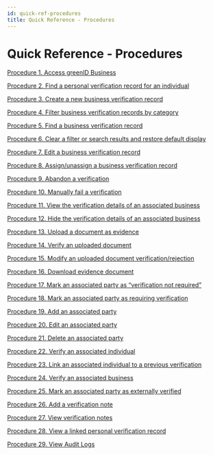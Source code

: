 ```yaml
---
id: quick-ref-procedures
title: Quick Reference - Procedures
---
```


# Quick Reference - Procedures

[Procedure 1. Access greenID Business](https://vixverify.atlassian.net/wiki/spaces/GREEN/pages/491520911/Admin%2BPanel#AdminPanel-Procedure1.AccessgreenIDBusiness)

[Procedure 2. Find a personal verification record for an individual](https://vixverify.atlassian.net/wiki/spaces/GREEN/pages/491520911/Admin%2BPanel#AdminPanel-Procedure2.Findapersonalverificationrecordforanindividual)

[Procedure 3. Create a new business verification record](https://vixverify.atlassian.net/wiki/spaces/GREEN/pages/492306827/Creating+a+verification+record#Creatingaverificationrecord-procedure3)

[Procedure 4. Filter business verification records by category](https://vixverify.atlassian.net/wiki/spaces/GREEN/pages/492339625/Finding+business+verification+records#Findingbusinessverificationrecords-procedure4)

[Procedure 5. Find a business verification record](https://vixverify.atlassian.net/wiki/spaces/GREEN/pages/492339625/Finding+business+verification+records#Findingbusinessverificationrecords-procedure5)

[Procedure 6. Clear a filter or search results and restore default display](https://vixverify.atlassian.net/wiki/spaces/GREEN/pages/492339625/Finding+business+verification+records#Findingbusinessverificationrecords-procedure6)

[Procedure 7. Edit a business verification record](https://vixverify.atlassian.net/wiki/spaces/GREEN/pages/492306935/Actioning+business+verification+records#Actioningbusinessverificationrecords-procedure7)

[Procedure 8. Assign/unassign a business verification record](https://vixverify.atlassian.net/wiki/spaces/GREEN/pages/492306935/Actioning+business+verification+records#Actioningbusinessverificationrecords-procedure8)

[Procedure 9. Abandon a verification](https://vixverify.atlassian.net/wiki/spaces/GREEN/pages/492306935/Actioning+business+verification+records#Actioningbusinessverificationrecords-procedure9)

[Procedure 10. Manually fail a verification](https://vixverify.atlassian.net/wiki/spaces/GREEN/pages/492306935/Actioning+business+verification+records#Actioningbusinessverificationrecords-procedure10)

[Procedure 11. View the verification details of an associated business](https://vixverify.atlassian.net/wiki/spaces/GREEN/pages/492307247/Navigating+the+associated+party+tree#Navigatingtheassociatedpartytree-procedure11)

[Procedure 12. Hide the verification details of an associated business](https://vixverify.atlassian.net/wiki/spaces/GREEN/pages/492307247/Navigating+the+associated+party+tree#Navigatingtheassociatedpartytree-procedure12)

[Procedure 13. Upload a document as evidence](https://vixverify.atlassian.net/wiki/spaces/GREEN/pages/492830791/Verifying+the+existence+of+a+business#Verifyingtheexistenceofabusiness-procedure13)

[Procedure 14. Verify an uploaded document](https://vixverify.atlassian.net/wiki/spaces/GREEN/pages/492830791/Verifying+the+existence+of+a+business#Verifyingtheexistenceofabusiness-procedure14)

[Procedure 15. Modify an uploaded document verification/rejection](https://vixverify.atlassian.net/wiki/spaces/GREEN/pages/492830791/Verifying+the+existence+of+a+business#Verifyingtheexistenceofabusiness-procedure15)

[Procedure 16. Download evidence document](https://vixverify.atlassian.net/wiki/spaces/GREEN/pages/492830791/Verifying+the+existence+of+a+business#Verifyingtheexistenceofabusiness-procedure16)

[Procedure 17. Mark an associated party as “verification not required”](https://vixverify.atlassian.net/wiki/spaces/GREEN/pages/492732659/Identifying+required+parties#Identifyingrequiredparties-procedure17)

[Procedure 18. Mark an associated party as requiring verification](https://vixverify.atlassian.net/wiki/spaces/GREEN/pages/492732659/Identifying+required+parties#Identifyingrequiredparties-procedure18)

[Procedure 19. Add an associated party](https://vixverify.atlassian.net/wiki/spaces/GREEN/pages/492863966/Adding+an+associated+party#Addinganassociatedparty-procedure19)

[Procedure 20. Edit an associated party](https://vixverify.atlassian.net/wiki/spaces/GREEN/pages/492831345/Editing+an+associated+party#Editinganassociatedparty-procedure20)

[Procedure 21. Delete an associated party](https://vixverify.atlassian.net/wiki/spaces/GREEN/pages/492798458/Deleting+an+associated+party#Deletinganassociatedparty-procedure21)

[Procedure 22. Verify an associated individual](https://vixverify.atlassian.net/wiki/spaces/GREEN/pages/492732890/Verification+of+associated+individuals#Verificationofassociatedindividuals-procedure22)

[Procedure 23. Link an associated individual to a previous verification](https://vixverify.atlassian.net/wiki/spaces/GREEN/pages/492732890/Verification+of+associated+individuals#Verificationofassociatedindividuals-procedure23)

[Procedure 24. Verify an associated business](https://vixverify.atlassian.net/wiki/spaces/GREEN/pages/494043306/Externally+verified+associated+parties#Externallyverifiedassociatedparties-procedure24)

[Procedure 25. Mark an associated party as externally verified](https://vixverify.atlassian.net/wiki/spaces/GREEN/pages/494043306/Externally+verified+associated+parties#Externallyverifiedassociatedparties-procedure25)

[Procedure 26. Add a verification note](https://vixverify.atlassian.net/wiki/spaces/GREEN/pages/521240994/Verification+Notes#VerificationNotes-procedure26)

[Procedure 27. View verification notes](https://vixverify.atlassian.net/wiki/spaces/GREEN/pages/521240994/Verification+Notes#VerificationNotes-procedure27)

[Procedure 28. View a linked personal verification record](https://vixverify.atlassian.net/wiki/spaces/GREEN/pages/494043402/Linked+personal+verification+records#Linkedpersonalverificationrecords-procedure28)

[Procedure 29. View Audit Logs](https://vixverify.atlassian.net/wiki/spaces/GREEN/pages/493912407/Quick+Reference+-+Procedures?atl_f=PAGETREE#)
